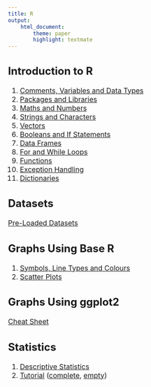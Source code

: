 ```yaml
---
title: R
output:
    html_document:
        theme: paper
        highlight: textmate
---
```

<font size="3">

## Introduction to R
1. [Comments, Variables and Data Types](R/intro/data_types.html)
2. [Packages and Libraries](R/intro/packages.html)
3. [Maths and Numbers](R/intro/maths.html)
4. [Strings and Characters](R/intro/strings.html)
5. [Vectors](R/intro/vectors.html)
6. [Booleans and If Statements](R/intro/booleans.html)
7. [Data Frames](R/intro/data_frames.html)
8. [For and While Loops](R/intro/loops.html)
9. [Functions](R/intro/functions.html)
10. [Exception Handling](R/intro/exceptions.html)
11. [Dictionaries](R/intro/dictionaries.html)

## Datasets
[Pre-Loaded Datasets](R/datasets/pre_loaded_datasets.html)

## Graphs Using Base R
1. [Symbols, Line Types and Colours](R/graphs_plot/symbols_linetypes_colours.html)
2. [Scatter Plots](R/graphs_plot/scatterplot.html)

## Graphs Using ggplot2
[Cheat Sheet](R/graphs_ggplot2/cheat_sheet.html)

## Statistics
1. [Descriptive Statistics](R/statistics/descriptive_statistics.html)
2. [Tutorial](R/statistics/tutorial.html) ([complete](R/statistics/tutorial_completescript.R), [empty](R/statistics/tutorial_emptyscript.R))

</font>
